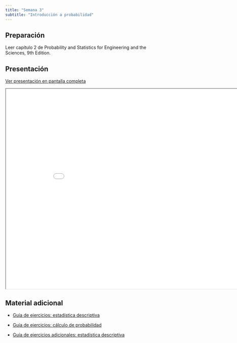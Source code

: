 ```yaml
---
title: "Semana 3"
subtitle: "Introducción a probabilidad"
---
```


## Preparación

Leer capítulo 2 de Probability and Statistics for Engineering and the Sciences, 9th Edition.

## Presentación

[Ver presentación en pantalla completa](../slides/lec_week3.html)

```{=html}
<iframe class="slide-deck" src="../slides/lec_week3.html" height="630" width="900"></iframe>
```

## Material adicional

- [Guía de ejercicios: estadística descriptiva](../documents/Prueba_1/exercises_eda.pdf)

- [Guía de ejercicios: cálculo de probabilidad](../documents/Prueba_1/exercises_prob.pdf)

- [Guía de ejercicios adicionales: estadística descriptiva](../documents/Pruebexercises_eda_2.pdf.pdf)